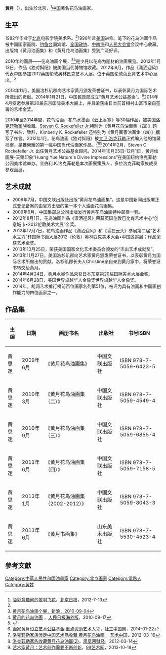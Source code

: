 {{multiple issues|
{{copypaste|time=2018-04-22T06:37:54+00:00}}
{{external links|time=2018-04-22T06:37:54+00:00}}
}}
'''黄月'''（{{bd|1960年|1月||}}），出生於北京，<ref name="北京日报">[https://web.archive.org/web/20121121044642/http://bjrb.bjd.com.cn/html/2012-07/13/node_70.htm 油彩意趣间的翠羽飞花]，[[北京日报|北京日报]]，2012-7-13</ref>[[中国|中国]]著名花鸟油画家。

==生平==
1982年毕业于[[北京|北京]]电影学院美术系。<ref name="北京日报"/>1996年赴[[美国|美国]]进修。笔下的花鸟油画作品被中国国家画院、[[钓鱼台|钓鱼台]]国宾馆、[[全国政协|全国政协]]、[[中南海|中南海]]和[[人民大会堂|人民大会堂]]会议中心收藏。出版物《黄月油画集》和《黄月花鸟油画集》受到广泛好评。

2010年的画展——花鸟油画个展，<ref>[http://ent.sina.com.cn/x/2010-09-04/02403075763.shtml 黄月花鸟油画个展，[[新浪|新浪]]，2010-09-04]</ref><ref>[http://culture.people.com.cn/GB/40473/40475/12751226.html 黄月的花鸟油画] {{Wayback|url=http://culture.people.com.cn/GB/40473/40475/12751226.html |date=20140505180248 }}，[[人民日报海外版|人民日报海外版]]，2010-09-17</ref>是少見以花鸟为题材的油画展览。2012年1月13日，作品《独对斜阳》被美国当代博物馆收藏。2012年8月，作品《潇洒迎风》代表中国参加2012英国伦敦奥林匹克艺术大展，位于英国伦敦芭比肯艺术中心展出。<ref>{{Cite web |url=http://cs.sina.com.cn/minisite/news/20120831b002.html |title=著名画家黄月作品亮相2012伦敦美术大展，[[新浪资讯|新浪资讯]]，2012-08-31 |accessdate=2014-04-26 |archive-date=2014-04-27 |archive-url=https://web.archive.org/web/20140427011124/http://cs.sina.com.cn/minisite/news/20120831b002.html |dead-url=no }}</ref>

2013年11月，美国洛杉矶郡向艺术家黄月颁发荣誉证书，以表彰黄月为国际艺术所做出的贡献。2014年1月21日，中国民政部成立“黄月艺术公益基金”。<ref>[http://news.swchina.org/trends/2014/0122/4726.shtml 画家黄月设立艺术公益基金 重点资助艺术人才]，[[社工中国网|社工中国网]]，2014-01-22</ref>2014年4月受邀参展第20届东京国际美术大展上，并且荣获由日本前首相村山富市亲自签署的艺术金奖。

2010年至2014年間，花鸟油画、花鸟水墨画《云上香寒》等30幅作品，被美国[[洛克菲勒家族|洛克菲勒家族]]收藏。[[Steven_C._Rockefeller_Jr.|Steven C. Rockefeller Jr.]]特别为《黄月花鸟油画集（四）》题写了书名、致辞，Kimberly K. Rockefeller 还特别为《黄月画家油画集（四）》撰写了序言。2012年1月，花鸟油画《独对斜阳》被[[大卫·洛克菲勒|大卫·洛克菲勒]]正式编入他的馆藏档案，是獲榮耀的第一幅中国当代油画家作品。<ref>[http://art.china.cn/huihua/2012-03/16/content_4880693.htm 洛克菲勒家族涉足中国艺术品收藏 黄月花鸟油画] {{Wayback|url=http://art.china.cn/huihua/2012-03/16/content_4880693.htm |date=20130525122318 }}，[[艺术中国|艺术中国]]，2012-03-16</ref><ref>[http://finance.ifeng.com/roll/20120314/5746642.shtml 洛克菲勒家族收藏黄月花鸟油画(2)]，[[凤凰网财经|凤凰网财经]]，2012-03-14</ref><ref>[http://news.99ys.com/20131018/article--131018--144882_1.shtml 艺术家黄月：艺术创作需要不断创新]，[[99艺术网|99艺术网]]，2013-10-18</ref>2014年2月，Steven C. Rockefeller Jr. 出任黄月艺术公益基金顾问。2014年10月25日-12月1日，黄月绘画展-天赐印象“Huang Yue Nature's Divine Impressions”在美国纽约洛克菲勒公园美术馆举办。金伯利.K.洛克菲勒是本次画展策展人，多位洛克菲勒家族成员参观画展。

== 艺术成就==  
*2009年7月，中国文联出版社出版“黄月花鸟油画集”。这是中国新闻出版署正式登记备案的由官方出版的第一本个人油画花鸟画集。
*2009年9月，中国集邮总公司出版发行黄月花鸟油画特种邮票一套。
*2012年8月1日，花鸟油画作品《潇洒迎风》荣获英国伦敦巴比肯艺术中心“创意城市•2012伦敦美术大展”金奖。
*2012年12月7日，花鸟油画作品《潇洒迎风》和《香在云头》参展第二届“艺术水立方”杯国际书画大展2012（伦敦）奥林匹克美术大会•中国区巡展；作品荣获艺术金奖。
*2013年10月25日，荣获美国国家文化艺术委员会颁发的“杰出艺术成就奖”。
*2013年11月27日，美国洛杉矶郡向艺术家黄月颁发荣誉证书，以表彰黄月为国际艺术所做出的贡献。洛杉矶郡长夫人Christine亲自来到黄月家中，将荣誉证书转交给黄月。
*2014年4月24日，黄月水墨作品荣获日本东京第20届国际美术大展金奖。
*2014年6月28日，美国世界卓越华人金像奖世界卓越华人金像奖。
*2014年，胡润艺术排行榜前百位画家名列第51位，被评为具有油画和中国画创作能力的四位画家之一。

== 作品集 ==
{| class="wikitable"
|-
! 主编 !! 日期 !! 画册书名 !! 出版社 !! 书号ISBN 
|-
|黄思迷|| 2009年6月|| 《黄月花鸟油画集》 || 中国文联出版社 || ISBN 978-7-5059-6423-5 
|-
|黄思迷|| 2010年3月|| 《黄月花鸟油画集（二）》 || 中国文联出版社 || ISBN 978-7-5059-4549-4 
|-
|黄思迷|| 2010年9月|| 《黄月花鸟油画集（三）》 || 中国文联出版社 || ISBN 978-7-5059-6855-4 
|-
|黄思迷|| 2011年6月|| 《黄月花鸟油画集（四）》 || 中国文联出版社 || ISBN 978-7-5059-7158-5  
|-
|黄思迷|| 2013年1月|| 《黄月花鸟油画集（2002-2012）》 || 中国文联出版社 || ISBN 978-7-5059-8043-3  
|-
|黄思迷|| 2011年6月|| 《黄月书画集》 || 山东美术出版社 || ISBN 978-7-5530-4523-4  
|}

==參考文獻==
{{reflist}}

{{北京电影学院78级}}
{{Authority control}}
{{DEFAULTSORT:H}}
[[Category:中華人民共和國油畫家|Category:中華人民共和國油畫家]]
[[Category:北京画家|Category:北京画家]]
[[Category:常熟人|Category:常熟人]]
[[Category:黄姓|Category:黄姓]]